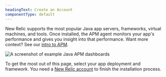 ```yaml
---
headingText: Create an Account
componentType: default
---
```



New Relic supports the most popular Java app servers, frameworks, virtual machines, and tools. Once installed, the APM agent monitors your app's performance and gives you insight into that performance. Want more context? See our [intro to APM](/docs/apm/new-relic-apm/getting-started/introduction-apm).

<img
  title="Example Java APM dashboards"
  alt="A screenshot of example Java APM dashboards"
  src={apmJavaExampleDashboards}
/>

To get the most out of this page, select your app deployment and framework. You need a [New Relic account](https://newrelic.com/signup) to finish the installation process.
